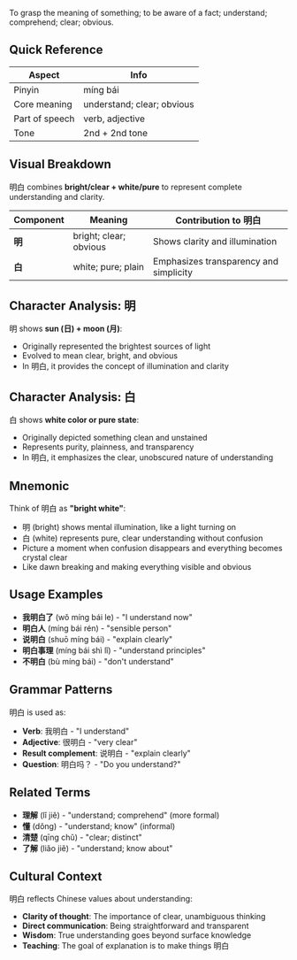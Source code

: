 To grasp the meaning of something; to be aware of a fact; understand; comprehend; clear; obvious.

## Quick Reference

| Aspect         | Info                       |
| -------------- | -------------------------- |
| Pinyin         | míng bái                   |
| Core meaning   | understand; clear; obvious |
| Part of speech | verb, adjective            |
| Tone           | 2nd + 2nd tone             |

## Visual Breakdown

明白 combines **bright/clear + white/pure** to represent complete understanding and clarity.

| Component | Meaning                | Contribution to 明白                   |
| --------- | ---------------------- | -------------------------------------- |
| **明**    | bright; clear; obvious | Shows clarity and illumination         |
| **白**    | white; pure; plain     | Emphasizes transparency and simplicity |

## Character Analysis: 明

明 shows **sun (日) + moon (月)**:

- Originally represented the brightest sources of light
- Evolved to mean clear, bright, and obvious
- In 明白, it provides the concept of illumination and clarity

## Character Analysis: 白

白 shows **white color or pure state**:

- Originally depicted something clean and unstained
- Represents purity, plainness, and transparency
- In 明白, it emphasizes the clear, unobscured nature of understanding

## Mnemonic

Think of 明白 as **"bright white"**:

- 明 (bright) shows mental illumination, like a light turning on
- 白 (white) represents pure, clear understanding without confusion
- Picture a moment when confusion disappears and everything becomes crystal clear
- Like dawn breaking and making everything visible and obvious

## Usage Examples

- **我明白了** (wǒ míng bái le) - "I understand now"
- **明白人** (míng bái rén) - "sensible person"
- **说明白** (shuō míng bái) - "explain clearly"
- **明白事理** (míng bái shì lǐ) - "understand principles"
- **不明白** (bù míng bái) - "don't understand"

## Grammar Patterns

明白 is used as:

- **Verb**: 我明白 - "I understand"
- **Adjective**: 很明白 - "very clear"
- **Result complement**: 说明白 - "explain clearly"
- **Question**: 明白吗？ - "Do you understand?"

## Related Terms

- **理解** (lǐ jiě) - "understand; comprehend" (more formal)
- **懂** (dǒng) - "understand; know" (informal)
- **清楚** (qīng chǔ) - "clear; distinct"
- **了解** (liǎo jiě) - "understand; know about"

## Cultural Context

明白 reflects Chinese values about understanding:

- **Clarity of thought**: The importance of clear, unambiguous thinking
- **Direct communication**: Being straightforward and transparent
- **Wisdom**: True understanding goes beyond surface knowledge
- **Teaching**: The goal of explanation is to make things 明白
